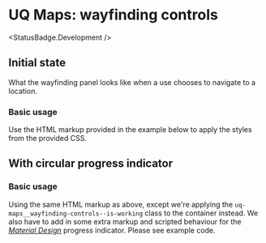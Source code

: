 
# UQ Maps: wayfinding controls
<StatusBadge.Development />

## Initial state

What the wayfinding panel looks like when a use chooses to navigate to a
location.

### Basic usage

Use the HTML markup provided in the example below to apply the styles from the
provided CSS.

<Canvas withSource="open">
  <Story height={240} id="deliverables-uq-maps-wayfinding-controls--wayfinding-control" />
</Canvas>

## With circular progress indicator

### Basic usage

Using the same HTML markup as above, except we're applying the `uq-maps__wayfinding-controls--is-working`
class to the container instead. We also have to add in some extra markup and
scripted behaviour for the [*Material Design*][1] progress indicator. Please see example
code.

<Canvas withSource="open">
  <Story height={240} id="deliverables-uq-maps-wayfinding-controls--wayfinding-control-working" />
</Canvas>

[1]: https://material.io/components/progress-indicators#circular-progress-indicators
[2]: https://material.io/develop/web/components/progress-indicator
